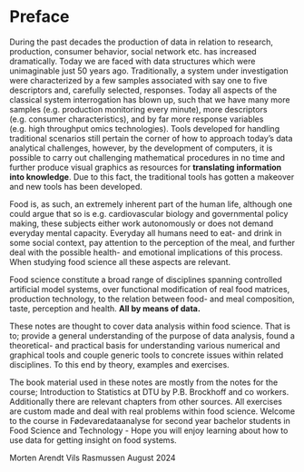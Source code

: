 # Preface {.unnumbered}

During the past decades the production of data in relation to research, production, consumer behavior, social network etc. has increased dramatically. Today we are faced with data structures which were unimaginable just 50 years ago. Traditionally, a system under investigation were characterized by a few samples associated with say one to five descriptors and, carefully selected, responses. Today all aspects of the classical system interrogation has blown up, such that we have many more samples (e.g. production monitoring every minute), more descriptors (e.g. consumer characteristics), and by far more response variables (e.g. high throughput omics technologies). Tools developed for handling traditional scenarios still pertain the corner of how to approach today’s data analytical challenges, however, by the development of computers, it is possible to carry out challenging mathematical procedures in no time and further produce visual graphics as resources for **translating information into knowledge**. Due to this fact, the traditional tools has gotten a makeover and new tools has been developed. 


Food is, as such, an extremely inherent part of the human life, although one could argue that so is e.g. cardiovascular biology and governmental policy making, these subjects either work autonomously or does not demand everyday mental capacity. Everyday all humans need to eat- and drink in some social context, pay attention to the perception of the meal, and further deal with the possible health- and emotional implications of this process. When studying food science all these aspects are relevant. 


Food science constitute a broad range of disciplines spanning controlled artificial model systems, over functional modification of real food matrices, production technology, to the relation between food- and meal composition, taste, perception and health. **All by means of data.** 


These notes are thought to cover data analysis within food science. That is to; provide a general understanding of the purpose of data analysis, found a theoretical- and practical basis for understanding various numerical and graphical tools and couple generic tools to concrete issues within related disciplines. To this end by theory, examples and exercises. 


The book material used in these notes are mostly from the notes for the course; Introduction to Statistics at DTU by P.B. Brockhoff and co workers. Additionally there are relevant chapters from other sources. All exercises are custom made and deal with real problems within food science. Welcome to the course in Fødevaredataanalyse for second year bachelor students in Food Science and Technology - Hope you will enjoy learning about how to use data for getting insight on food systems. 


Morten Arendt Vils Rasmussen
August 2024 
